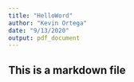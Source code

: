 ```yaml
---
title: "HelloWord"
author: "Kevin Ortega"
date: "9/13/2020"
output: pdf_document
---
```


## This is a markdown file